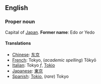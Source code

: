 ==English==

===Proper noun===

Capital of [[Japan]].  '''Former name''': Edo ''or'' Yedo

====Translations====
*[[Chinese]]: [[东京]]
*[[French]]: Tokyo, (''academic spelling'') T&#0333;ky&#0333;
*[[Italian]]: Tokyo ''f'', [[Tokio]]
*[[Japanese]]: [[東京]]
*[[Spanish]]: [[Tokio]], (''rare'') Tokyo
